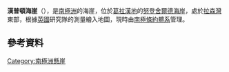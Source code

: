 {{coord|64|25|S|59|18|W|source:GNIS|display=title}}

'''漢普頓海崖'''（{{lang-en|Hampton Bluffs}}），是[[南極洲|南極洲]]的海崖，位於[[葛拉漢地|葛拉漢地]]的[[努登舍爾德海岸|努登舍爾德海岸]]，處於[[拉森灣|拉森灣]]東部，根據[[英國|英國]]研究隊的測量繪入地圖，現時由[[南極條約體系|南極條約體系]]管理。

==參考資料==
{{cite gnis | type = antarid | id = 6303| name = Hampton Bluffs | accessdate = 2012-05-20}}

{{DEFAULTSORT:Hampton Bluffs}}
[[Category:南極洲懸崖|Category:南極洲懸崖]]


{{NordenskjöldCoast-geo-stub}}